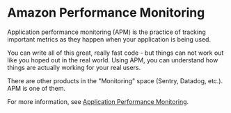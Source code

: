 
# Amazon Performance Monitoring

Application performance monitoring (APM) is the practice of tracking important metrics as they happen when your application is being used.

You can write all of this great, really fast code - but things can not work out like you hoped out in the real world. Using APM, you can understand how things are actually working for your real users.

There are other products in the "Monitoring" space (Sentry, Datadog, etc.). APM is one of them.

For more information, see [Application Performance Monitoring](https://www.dynatrace.com/news/blog/what-is-apm-2/).
